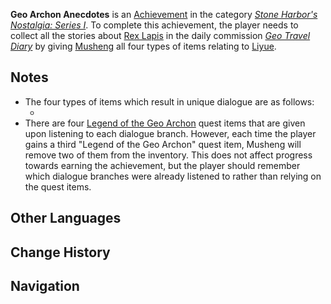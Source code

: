 {{Achievement Infobox
|title        = 
|id           = 84505
|order id     = 4030
|category     = Stone Harbor's Nostalgia: Series I
|description  = Collect all the stories about [[Rex Lapis]] in the "[[Geo Travel Diary]]."
|requirements = Give Musheng all four types of items relating to Liyue in "[[Geo Travel Diary]]."
|primogems    = 5
|tracking     = 
}}
'''Geo Archon Anecdotes''' is an [[Achievement]] in the category ''[[Stone Harbor's Nostalgia: Series I]]''. To complete this achievement, the player needs to collect all the stories about [[Rex Lapis]] in the daily commission ''[[Geo Travel Diary]]'' by giving [[Musheng]] all four types of items relating to [[Liyue]].

==Notes==
* The four types of items which result in unique dialogue are as follows:
**{{Transclude|section=1|Geo Travel Diary|Geo Diary Items}}
* There are four [[Legend of the Geo Archon]] quest items that are given upon listening to each dialogue branch. However, each time the player gains a third "Legend of the Geo Archon" quest item, Musheng will remove two of them from the inventory. This does not affect progress towards earning the achievement, but the player should remember which dialogue branches were already listened to rather than relying on the quest items.
<!--
==Trivia==

==Video Guides==
{{EVT
|video1   = 
|caption1 = 
}}
-->

==Other Languages==
{{Other Languages|default_hidden=1
|en      = Geo Archon Anecdotes
|zhs     = 帝君故事
|zhs_rm  = Dìjūn Gùshì
|zht     = 帝君故事
|zht_rm  = Dìjūn Gùshì
|ja      = 帝君の物語
|ja_rm   = Teikun no Monogatari
|ko      = 제군의 이야기
|ko_rm   = 
|es      = Geodiario de viajes
|fr      = Histoires du Souverain
|ru      = Анекдоты Гео Архонта
|th      = เรื่องราวของท่านราชา
|th_rm   = 
|vi      = Câu chuyện Đế Quân
|de      = Geschichten eines Herrschers
|id      = Anekdot Archon Geo
|pt      = Anedotas do Arconte Geo
}}

==Change History==
{{Change History|1.0}}
<!--
==References==
{{Reflist}}
-->
==Navigation==
{{Achievement Navbox|Stone Harbor's Nostalgia: Series I}}